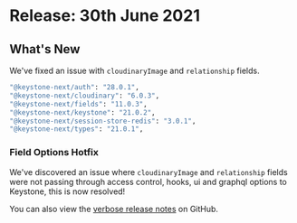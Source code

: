 
# Release: 30th June 2021

## What's New

We've fixed an issue with `cloudinaryImage` and `relationship` fields. <Emoji symbol="🔥" alt="Fire" />

```sh
"@keystone-next/auth": "28.0.1",
"@keystone-next/cloudinary": "6.0.3",
"@keystone-next/fields": "11.0.3",
"@keystone-next/keystone": "21.0.2",
"@keystone-next/session-store-redis": "3.0.1",
"@keystone-next/types": "21.0.1",
```

### Field Options Hotfix <Emoji symbol="🔥" alt="Fire" />

We've discovered an issue where `cloudinaryImage` and `relationship` fields were not passing through access control, hooks, ui and graphql options to Keystone, this is now resolved!

You can also view the [verbose release notes](https://github.com/keystonejs/keystone/releases/tag/2021-06-30) on GitHub.

